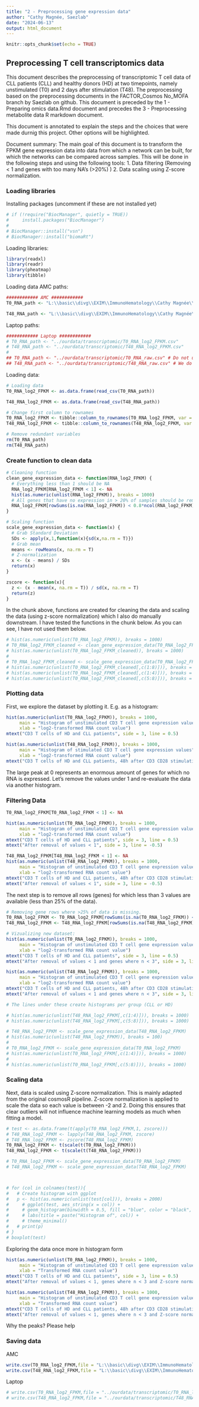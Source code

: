 ```yaml
---
title: "2 - Preprocessing gene expression data"
author: "Cathy Magnée, Saezlab"
date: "2024-06-13"
output: html_document
---
```


```r
knitr::opts_chunk$set(echo = TRUE)
```

## Preprocessing T cell transcriptomics data

This document describes the preprocessing of transcriptomic T cell data of CLL patients (CLL) and healthy donors (HD) at two timepoints, namely unstimulated (T0) and 2 days after stimulation (T48).
The preprocessing based on the preprocessing documents in the FACTOR_Cosmos No_MOFA branch by Saezlab on github. This document is preceded by the 1 - Preparing omics data.Rmd document and precedes the 3 - Preprocessing metabolite data R markdown document. 

This document is annotated to explain the steps and the choices that were made durnig this project. Other options will be highlighted. 

Document summary:
The main goal of this document is to transform the FPKM gene expression data into data from which a network can be built, for which the networks can be compared across samples. This will be done in the following steps and using the following tools:
1. Data filtering (Removing < 1 and genes with too many NA's (>20%) )
2. Data scaling using Z-score normalization.  

### Loading libraries

Installing packages (uncomment if these are not installed yet)
```r
# if (!require("BiocManager", quietly = TRUE))
#     install.packages("BiocManager")
# 
# BiocManager::install("vsn")
# BiocManager::install("biomaRt")

```

Loading libraries:
```r
library(readxl)
library(readr)
library(pheatmap)
library(tibble)
```

Loading data
AMC paths:
```r
############ AMC ############  
T0_RNA_path <- "L:\\basic\\divg\\EXIM\\ImmunoHematology\\Cathy Magnée\\Data\\CD3_HDvsCLL\\Transcriptomic\\T0_RNA_log2_FPKM.csv"

T48_RNA_path <- "L:\\basic\\divg\\EXIM\\ImmunoHematology\\Cathy Magnée\\Data\\CD3_HDvsCLL\\Transcriptomic\\T48_RNA_log2_FPKM.csv"

```
Laptop paths:
```r
############ Laptop ############ 
# T0_RNA_path <- "../ourdata/transcriptomic/T0_RNA_log2_FPKM.csv"
# T48_RNA_path <- "../ourdata/transcriptomic/T48_RNA_log2_FPKM.csv"
# 
## T0_RNA_path <- "../ourdata/transcriptomic/T0_RNA_raw.csv" # Do not use these?
## T48_RNA_path <- "../ourdata/transcriptomic/T48_RNA_raw.csv" # We do not use these

```

Loading data:
```r

# Loading data
T0_RNA_log2_FPKM <- as.data.frame(read_csv(T0_RNA_path))

T48_RNA_log2_FPKM <- as.data.frame(read_csv(T48_RNA_path))

# Change first column to rownames
T0_RNA_log2_FPKM <- tibble::column_to_rownames(T0_RNA_log2_FPKM, var = "...1")
T48_RNA_log2_FPKM <- tibble::column_to_rownames(T48_RNA_log2_FPKM, var = "...1")

# Remove redundant variables
rm(T0_RNA_path)
rm(T48_RNA_path)

```

### Create function to clean data
```r
# Cleaning function
clean_gene_expression_data <- function(RNA_log2_FPKM) {
  # Everything less than 1 should be NA
  RNA_log2_FPKM[RNA_log2_FPKM < 1] <- NA 
  hist(as.numeric(unlist(RNA_log2_FPKM)), breaks = 1000)
  # All genes that have no expression in > 20% of samples should be removed
  RNA_log2_FPKM[rowSums(is.na(RNA_log2_FPKM)) < 0.8*ncol(RNA_log2_FPKM),]
}

# Scaling function
scale_gene_expression_data <- function(x) {
  # Grab Standard Deviation
  SDs <- apply(x,1,function(x){sd(x,na.rm = T)})
  # Grab mean
  means <- rowMeans(x, na.rm = T)
  # Z-normalization 
  x <- (x - means) / SDs
  return(x)
}

zscore <- function(x){
  z <- (x - mean(x, na.rm = T)) / sd(x, na.rm = T)
  return(z)
}

```

In the chunk above, functions are created for cleaning the data and scaling the data (using z-score normalization) which I also do manually downstream. I have tested the functions in the chunk below. As you can see, I have not used them below. 

```r
# hist(as.numeric(unlist(T0_RNA_log2_FPKM)), breaks = 1000)
# T0_RNA_log2_FPKM_cleaned <- clean_gene_expression_data(T0_RNA_log2_FPKM)
# hist(as.numeric(unlist(T0_RNA_log2_FPKM_cleaned)), breaks = 1000)
# 
# T0_RNA_log2_FPKM_cleaned <- scale_gene_expression_data(T0_RNA_log2_FPKM_cleaned)
# hist(as.numeric(unlist(T0_RNA_log2_FPKM_cleaned[,c(1:8)])), breaks = 1000)
# hist(as.numeric(unlist(T0_RNA_log2_FPKM_cleaned[,c(1:4)])), breaks = 1000)
# hist(as.numeric(unlist(T0_RNA_log2_FPKM_cleaned[,c(5:8)])), breaks = 1000)
```


### Plotting data
First, we explore the dataset by plotting it. E.g. as a histogram:
```r
hist(as.numeric(unlist(T0_RNA_log2_FPKM)), breaks = 1000, 
     main = "Histogram of unstimulated CD3 T cell gene expression values",
     xlab = "log2-transformed RNA count value")
mtext("CD3 T cells of HD and CLL patients", side = 3, line = 0.5)

hist(as.numeric(unlist(T48_RNA_log2_FPKM)), breaks = 1000, 
     main = "Histogram of stimulated CD3 T cell gene expression values",
     xlab = "log2-transformed RNA count value")
mtext("CD3 T cells of HD and CLL patients, 48h after CD3 CD28 stimulation", side = 3, line = 0.5)

```
The large peak at 0 represents an enormous amount of genes for which no RNA is expressed. Let's remove the values under 1 and re-evaluate the data via another histogram. 

### Filtering Data
```r

T0_RNA_log2_FPKM[T0_RNA_log2_FPKM < 1] <- NA

hist(as.numeric(unlist(T0_RNA_log2_FPKM)), breaks = 1000, 
     main = "Histogram of unstimulated CD3 T cell gene expression values",
     xlab = "log2-transformed RNA count value")
mtext("CD3 T cells of HD and CLL patients", side = 3, line = 0.5)
mtext("After removal of values < 1", side = 3, line = -0.5) 

T48_RNA_log2_FPKM[T48_RNA_log2_FPKM < 1] <- NA
hist(as.numeric(unlist(T48_RNA_log2_FPKM)), breaks = 1000, 
     main = "Histogram of unstimulated CD3 T cell gene expression values",
     xlab = "log2-transformed RNA count value")
mtext("CD3 T cells of HD and CLL patients, 48h after CD3 CD28 stimulation", side = 3, line = 0.5)
mtext("After removal of values < 1", side = 3, line = -0.5) 
```
The next step is to remove all rows (genes) for which less than 3 values are available (less than 25% of the data).

```r
# Removing gene rows where >25% of data is missing.
T0_RNA_log2_FPKM <- T0_RNA_log2_FPKM[rowSums(is.na(T0_RNA_log2_FPKM)) < 0.75*ncol(T0_RNA_log2_FPKM),]
T48_RNA_log2_FPKM <- T48_RNA_log2_FPKM[rowSums(is.na(T48_RNA_log2_FPKM)) < 0.75*ncol(T48_RNA_log2_FPKM),]

# Vizualizing new dataset:
hist(as.numeric(unlist(T0_RNA_log2_FPKM)), breaks = 1000, 
     main = "Histogram of unstimulated CD3 T cell gene expression values",
     xlab = "log2-transformed RNA count value")
mtext("CD3 T cells of HD and CLL patients", side = 3, line = 0.5)
mtext("After removal of values < 1 and genes where n < 3", side = 3, line = -0.5)  

hist(as.numeric(unlist(T48_RNA_log2_FPKM)), breaks = 1000, 
     main = "Histogram of unstimulated CD3 T cell gene expression values",
     xlab = "log2-transformed RNA count value")
mtext("CD3 T cells of HD and CLL patients, 48h after CD3 CD28 stimulation", side = 3, line = 0.5)
mtext("After removal of values < 1 and genes where n < 3", side = 3, line = -0.5)  

# The lines under these create histograms per group (CLL or HD)

# hist(as.numeric(unlist(T48_RNA_log2_FPKM[,c(1:4)])), breaks = 1000)
# hist(as.numeric(unlist(T48_RNA_log2_FPKM[,c(5:8)])), breaks = 1000)

# T48_RNA_log2_FPKM <- scale_gene_expression_data(T48_RNA_log2_FPKM)
# hist(as.numeric(unlist(T48_RNA_log2_FPKM)), breaks = 100)
# 
# T0_RNA_log2_FPKM <- scale_gene_expression_data(T0_RNA_log2_FPKM)
# hist(as.numeric(unlist(T0_RNA_log2_FPKM[,c(1:4)])), breaks = 1000)
# 
# hist(as.numeric(unlist(T0_RNA_log2_FPKM[,c(5:8)])), breaks = 1000)


```

### Scaling data
Next, data is scaled using Z-score normalization. This is mainly adapted from the original cosmosR pipeline. Z-score normalization is applied to scale the data so each value is between -2 and 2. Doing this ensures that clear outliers will not influence machine learning models as much when fitting a model. 

```r

# test <- as.data.frame(t(apply(T0_RNA_log2_FPKM,1, zscore)))
# T48_RNA_log2_FPKM <- lapply(T48_RNA_log2_FPKM, zscore)
# T48_RNA_log2_FPKM <- zscore(T48_RNA_log2_FPKM)
T0_RNA_log2_FPKM <- t(scale(t(T0_RNA_log2_FPKM)))
T48_RNA_log2_FPKM <- t(scale(t(T48_RNA_log2_FPKM)))

# T0_RNA_log2_FPKM <- scale_gene_expression_data(T0_RNA_log2_FPKM)
# T48_RNA_log2_FPKM <- scale_gene_expression_data(T48_RNA_log2_FPKM)



# for (col in colnames(test)){
#   # Create histogram with ggplot
#   p <- hist(as.numeric(unlist(test[col])), breaks = 2000)
#     # ggplot(test, aes_string(x = col)) +
#     # geom_histogram(binwidth = 0.5, fill = "blue", color = "black", alpha = 0.7) +
#     # labs(title = paste("Histogram of", col)) +
#     # theme_minimal()
#   # print(p)
# }
# boxplot(test)

```

Exploring the data once more in histogram form
```r
hist(as.numeric(unlist(T0_RNA_log2_FPKM)), breaks = 1000, 
     main = "Histogram of unstimulated CD3 T cell gene expression values",
     xlab = "Transformed RNA count value")
mtext("CD3 T cells of HD and CLL patients", side = 3, line = 0.5)
mtext("After removal of values < 1, genes where n < 3 and Z-score normalization", side = 3, line = -0.5) 

hist(as.numeric(unlist(T48_RNA_log2_FPKM)), breaks = 1000, 
     main = "Histogram of unstimulated CD3 T cell gene expression values",
     xlab = "Transformed RNA count value")
mtext("CD3 T cells of HD and CLL patients, 48h after CD3 CD28 stimulation", side = 3, line = 0.5)
mtext("After removal of values < 1, genes where n < 3 and Z-score normalization", side = 3, line = -0.5)

```

Why the peaks? Please help

### Saving data
AMC
```r
write.csv(T0_RNA_log2_FPKM,file = "L:\\basic\\divg\\EXIM\\ImmunoHematology\\Cathy Magnée\\Data\\CD3_HDvsCLL\\Transcriptomic\\T0_RNA_log2_FPKM_cleaned.csv")
write.csv(T48_RNA_log2_FPKM,file = "L:\\basic\\divg\\EXIM\\ImmunoHematology\\Cathy Magnée\\Data\\CD3_HDvsCLL\\Transcriptomic\\T48_RNA_log2_FPKM_cleaned.csv")
```

Laptop
```r
# write.csv(T0_RNA_log2_FPKM,file = "../ourdata/transcriptomic/T0_RNA_log2_FPKM_cleaned.csv")
# write.csv(T48_RNA_log2_FPKM,file = "../ourdata/transcriptomic/T48_RNA_log2_FPKM_cleaned.csv")
```

